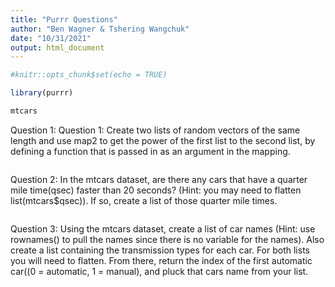 ```yaml
---
title: "Purrr Questions"
author: "Ben Wagner & Tshering Wangchuk"
date: "10/31/2021"
output: html_document
---
```


```r
#knitr::opts_chunk$set(echo = TRUE)
```

```r
library(purrr)
```

```r
mtcars
```
Question 1: Question 1: Create two lists of random vectors of the same length and use map2 to get the power of the first list to the second list, by defining a function that is passed in as an argument in the mapping. 

```r

```


Question 2: In the mtcars dataset, are there any cars that have a quarter mile time(qsec) faster than 20 seconds? (Hint: you may need to flatten list(mtcars$qsec)). If so, create a list of those quarter mile times.

```r

```

Question 3: Using the mtcars dataset, create a list of car names (Hint: use rownames() to pull the names since there is no variable for the names). Also create a list containing the transmission types for each car. For both lists you will need to flatten. From there, return the index of the first automatic car((0 = automatic, 1 = manual), and pluck that cars name from your list.

```r

```



